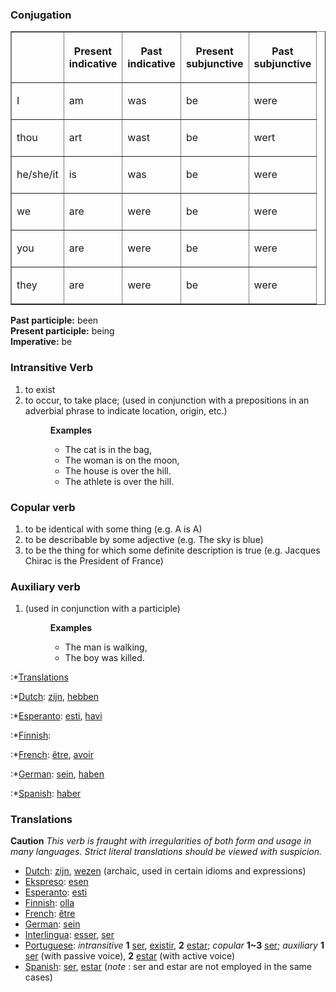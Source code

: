 ===Conjugation===
<table border=1>
<tr><th>  <th>Present<br>indicative<th>Past<br>indicative
<th>Present<br>subjunctive<th>Past<br>subjunctive</tr>
<tr><td>I</td><td>am</td><td>was</td><td>be</td><td>were</td>
<tr><td>thou</td><td>art</td><td>wast</td><td>be</td><td>wert</td>
<tr><td>he/she/it</td><td>is</td><td>was</td><td>be</td><td>were</td>
<tr><td>we</td><td>are</td><td>were</td><td>be</td><td>were</td>
<tr><td>you</td><td>are</td><td>were</td><td>be</td><td>were</td>
<tr><td>they</td><td>are</td><td>were</td><td>be</td><td>were</td>
</table>
'''Past participle:''' been<br>
'''Present participle:''' being<br>
'''Imperative:''' be
===Intransitive Verb===
#to exist
#to occur, to take place; (used in conjunction with a prepositions in an adverbial phrase to indicate location, origin, etc.)
#:'''Examples'''
#:*The cat is in the bag, 
#:*The woman is on the moon, 
#:*The house is over the hill.
#:*The athlete is over the hill.
===Copular verb===
#to be identical with some thing (e.g. A is A) 
#to be describable by some adjective (e.g. The sky is blue)
#to be the thing for which some definite description is true (e.g. Jacques Chirac is the President of France)
===Auxiliary verb===
#(used in conjunction with a participle)
#:'''Examples'''
#:*The man is walking, 
#:*The boy was killed.

:*[[Translation]]s
:*[[Dutch]]: [[zijn]], [[hebben]]
:*[[Esperanto]]: [[esti]], [[havi]]
:*[[Finnish]]: [[]]
:*[[French]]: [[être]], [[avoir]]
:*[[German]]: [[sein]], [[haben]]
:*[[Spanish]]: [[haber]]

===Translations===
'''Caution''' ''This verb is fraught with irregularities of both form and usage in many languages.  Strict literal translations should be viewed with suspicion.''
*[[Dutch]]: [[zijn]], [[wezen]] (archaic, used in certain idioms and expressions)
*[[Ekspreso]]: [[esen]]
*[[Esperanto]]: [[esti]]
*[[Finnish]]: [[olla]]
*[[French]]: [[être]]
*[[German]]: [[sein]]
*[[Interlingua]]: [[esser]], [[ser]] 
*[[Portuguese]]: ''intransitive'' '''1''' [[ser]], [[existir]], '''2''' [[estar]]; ''copular'' '''1~3''' [[ser]]; ''auxiliary'' '''1''' [[ser]] (with passive voice), '''2''' [[estar]] (with active voice)
*[[Spanish]]: [[ser]], [[estar]] (''note'' : ser and estar are not employed in the same cases)
